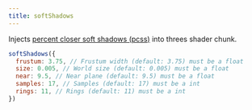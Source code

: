 ```yaml
---
title: softShadows
---
```


Injects [percent closer soft shadows (pcss)](https://threejs.org/examples/?q=pcss#webgl_shadowmap_pcss) into threes shader chunk.

```jsx
softShadows({
  frustum: 3.75, // Frustum width (default: 3.75) must be a float
  size: 0.005, // World size (default: 0.005) must be a float
  near: 9.5, // Near plane (default: 9.5) must be a float
  samples: 17, // Samples (default: 17) must be a int
  rings: 11, // Rings (default: 11) must be a int
})
```

<StoryBook lib="drei" id="shaders-softshadows--soft-shadows-st" />
